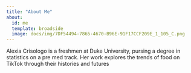 ```yaml
---
title: "About Me"
about:
  id: me
  template: broadside
  image: docs/img/7DF54494-7865-4670-B96E-91F17CCF209E_1_105_C.png
---
```



Alexia Crisologo is a freshmen at Duke University, pursing a degree in statistics on a pre med track. Her work explores the trends of food on TikTok through their histories and futures


